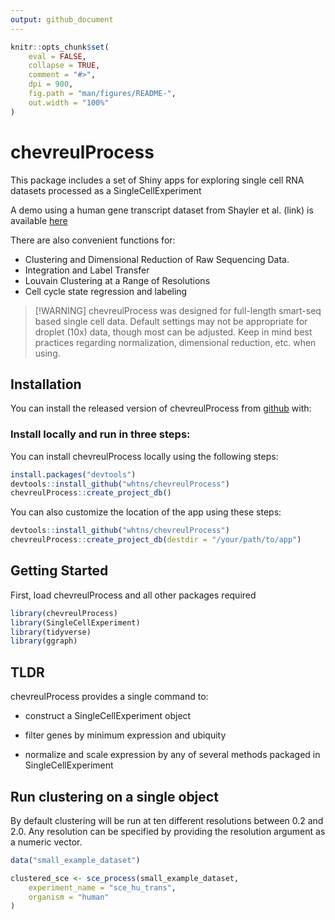 ```yaml
---
output: github_document
---
```


<!-- README.md is generated from README.Rmd. Please edit that file -->

```r
knitr::opts_chunk$set(
    eval = FALSE,
    collapse = TRUE,
    comment = "#>",
    dpi = 900,
    fig.path = "man/figures/README-",
    out.width = "100%"
)
```


# chevreulProcess

This package includes a set of Shiny apps for exploring single cell RNA datasets processed as a SingleCellExperiment

A demo using a human gene transcript dataset from Shayler et al. (link) is available <a href="http://cobrinik-1.saban-chla.usc.edu:8080/app/objectApp" target="_blank" rel="noopener noreferrer">here</a>

There are also convenient functions for:

-   Clustering and Dimensional Reduction of Raw Sequencing Data.
-   Integration and Label Transfer
-   Louvain Clustering at a Range of Resolutions
-   Cell cycle state regression and labeling

> [!WARNING]
> chevreulProcess was designed for full-length smart-seq based single cell data. Default settings may not be appropriate for droplet (10x) data, though most can be adjusted. Keep in mind best practices regarding normalization, dimensional reduction, etc. when using. 

## Installation

You can install the released version of chevreulProcess from <a href="https://github.com/whtns/chevreulProcess" target="_blank" rel="noopener noreferrer">github</a> with:

### Install locally and run in three steps:

You can install chevreulProcess locally using the following steps:

```r
install.packages("devtools")
devtools::install_github("whtns/chevreulProcess")
chevreulProcess::create_project_db()
```

You can also customize the location of the app using these steps:

```r
devtools::install_github("whtns/chevreulProcess")
chevreulProcess::create_project_db(destdir = "/your/path/to/app")
```


## Getting Started

First, load chevreulProcess and all other packages required 

```r
library(chevreulProcess)
library(SingleCellExperiment)
library(tidyverse)
library(ggraph)
```

## TLDR

chevreulProcess provides a single command to:

-   construct a SingleCellExperiment object

-   filter genes by minimum expression and ubiquity

-   normalize and scale expression by any of several methods packaged in SingleCellExperiment

## Run clustering on a single object

By default clustering will be run at ten different resolutions between 0.2 and 2.0. Any resolution can be specified by providing the resolution argument as a numeric vector.

```r

data("small_example_dataset")

clustered_sce <- sce_process(small_example_dataset,
    experiment_name = "sce_hu_trans",
    organism = "human"
)
```


